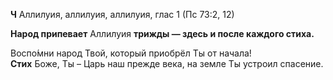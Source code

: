 **Ч** Аллилуия, аллилуия, аллилуия, глас 1 (Пс 73:2, 12)

**Народ припевает** Аллилуия **трижды — здесь и после каждого стиха.**

Воспо́мни народ Твой, который приобрёл Ты от начала!  
**Стих** Боже, Ты – Царь наш прежде века, на земле Ты устроил спасение.
